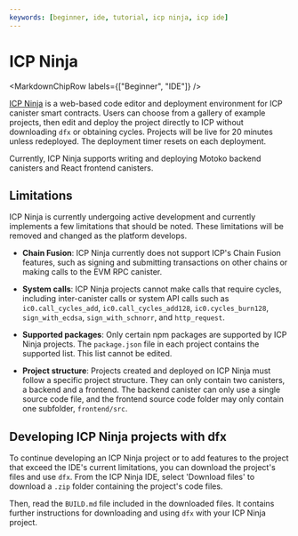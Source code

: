 ```yaml
---
keywords: [beginner, ide, tutorial, icp ninja, icp ide]
---
```



# ICP Ninja

<MarkdownChipRow labels={["Beginner", "IDE"]} />

[ICP Ninja](https://icp.ninja/) is a web-based code editor and deployment environment for ICP canister smart contracts. Users can choose from a gallery of example projects, then edit and deploy the project directly to ICP without downloading `dfx` or obtaining cycles. Projects will be live for 20 minutes unless redeployed. The deployment timer resets on each deployment.

Currently, ICP Ninja supports writing and deploying Motoko backend canisters and React frontend canisters.

## Limitations

ICP Ninja is currently undergoing active development and currently implements a few limitations that should be noted. These limitations will be removed and changed as the platform develops.

- **Chain Fusion**: ICP Ninja currently does not support ICP's Chain Fusion features, such as signing and submitting transactions on other chains or making calls to the EVM RPC canister.

- **System calls**: ICP Ninja projects cannot make calls that require cycles, including inter-canister calls or system API calls such as `ic0.call_cycles_add`, `ic0.call_cycles_add128`, `ic0.cycles_burn128`, `sign_with_ecdsa`, `sign_with_schnorr`, and `http_request`.

- **Supported packages**: Only certain npm packages are supported by ICP Ninja projects. The `package.json` file in each project contains the supported list. This list cannot be edited.

- **Project structure**: Projects created and deployed on ICP Ninja must follow a specific project structure. They can only contain two canisters, a backend and a frontend. The backend canister can only use a single source code file, and the frontend source code folder may only contain one subfolder, `frontend/src`.

## Developing ICP Ninja projects with dfx

To continue developing an ICP Ninja project or to add features to the project that exceed the IDE's current limitations, you can download the project's files and use `dfx`. From the ICP Ninja IDE, select 'Download files' to download a `.zip` folder containing the project's code files.

Then, read the `BUILD.md` file included in the downloaded files. It contains further instructions for downloading and using `dfx` with your ICP Ninja project.
